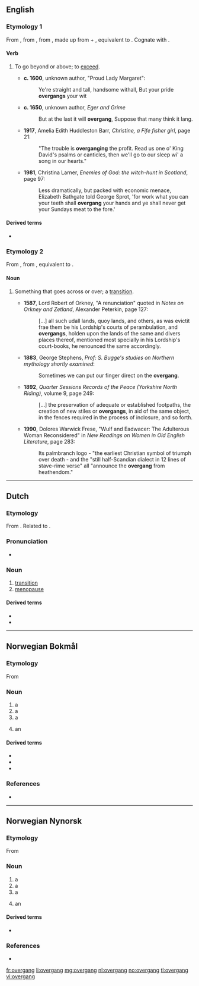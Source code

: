 ==English==

===Etymology 1===
{{PIE root|en|ǵʰengʰ}}
From {{etyl|enm|en}} {{m|enm|overgangen}}, from {{etyl|ang|en}} {{m|ang|ofergangan}}, from {{etyl|gem-pro|en}} {{m|gem-pro|*uberganganą}}, made up from {{m|gem-pro|*uber||over}} + {{m|gem-pro|*ganganą||to walk, step}}, equivalent to {{prefix|over|gang|t2=to walk, step|lang=en}}. Cognate with {{etyl|sco|-}} {{m|sco|owergang||to overwhelm, master, dominate}}.

====Verb====
{{en-verb}}

# {{label|en|transitive|dialectal|or|obsolete}} To go beyond or above; to [[exceed]].
#* '''c. 1600''', unknown author, "Proud Lady Margaret":
#*: Ye're straight and tall, handsome withall, But your pride '''overgangs''' your wit
#* '''c. 1650''', unknown author, ''Eger and Grime''
#*: But at the last it will '''overgang''', Suppose that many think it lang.
#* '''1917''', Amelia Edith Huddleston Barr, ''Christine, a Fife fisher girl'', page 21:
#*: "The trouble is '''overganging''' the profit. Read us one o' King David's psalms or canticles, then we'll go to our sleep wi' a song in our hearts."
#* '''1981''', Christina Larner, ''Enemies of God: the witch-hunt in Scotland'', page 97:
#*: Less dramatically, but packed with economic menace, Elizabeth Bathgate told George Sprot, 'for work what you can your teeth shall '''overgang''' your hands and ye shall never get your Sundays meat to the fore.'

====Derived terms====
* {{l|en|overganger}}

===Etymology 2===
{{PIE root|en|ǵʰengʰ}}
From {{etyl|enm|en}} {{m|enm||*overgang}}, from {{etyl|ang|en}} {{m|ang|ofergang||a going across}}, equivalent to {{prefix|over|gang|lang=en}}.

====Noun====
{{en-noun}}

# {{lb|en|dialectal|or|obsolete}} Something that goes across or over; a [[transition]].
#* '''1587''', Lord Robert of Orkney, "A renunciation" quoted in ''Notes on Orkney and Zetland'', Alexander Peterkin, page 127:
#*: [...] all such udall lands, quoy lands, and others, as was evictit frae them be his Lordship's courts of perambulation, and '''overgangs''', holden upon the lands of the same and divers places thereof, mentioned most specially in his Lordship's court-books, he renounced the same accordingly.
#* '''1883''', George Stephens, ''Prof: S. Bugge's studies on Northern mythology shortly examined'':
#*: Sometimes we can put our finger direct on the '''overgang'''.
#* '''1892''', ''Quarter Sessions Records of the Peace (Yorkshire North Riding)'', volume 9, page 249:
#*: [...] the preservation of adequate or established footpaths, the creation of new stiles or '''overgangs''', in aid of the same object, in the fences required in the process of inclosure, and so forth.
#* '''1990''', Dolores Warwick Frese, "Wulf and Eadwacer: The Adulterous Woman Reconsidered" in ''New Readings on Women in Old English Literature'', page 283:
#*: Its palmbranch logo - "the earliest Christian symbol of triumph over death - and the "still half-Scandian dialect in 12 lines of stave-rime verse" all "announce the '''overgang''' from heathendom."

----

==Dutch==

===Etymology===
{{PIE root|nl|ǵʰengʰ}}
From {{compound|over|gang|lang=nl}}. Related to {{m|nl|overgaan}}.

===Pronunciation===
* {{audio|Nl-overgang.ogg|Audio|lang=nl}}

===Noun===
{{nl-noun|m|-en|overgangetje}}

# [[transition]]
# [[menopause]]

====Derived terms====
* {{l|nl|overgankelijk}}
* {{l|nl|spoorwegovergang}}

----

==Norwegian Bokmål==

===Etymology===
{{PIE root|nb|ǵʰengʰ}}
From {{prefix|over|gang|lang=nb}}

===Noun===
{{nb-noun-m1}}

# a {{l|en|crossing}}
# a {{l|en|transition}}
# a {{l|nb|transfer}}
# {{qualifier|transport}} an {{l|en|interchange}}

====Derived terms====
* {{l|nb|fotgjengerovergang}}
* {{l|nb|overgangsvindu}}
* {{l|nb|planovergang}}

===References===
* {{R:The Bokmål Dictionary}}

----

==Norwegian Nynorsk==

===Etymology===
{{PIE root|nn|ǵʰengʰ}}
From {{prefix|over|gang|lang=nn}}

===Noun===
{{nn-noun-m1}}

# a {{l|en|crossing}}
# a {{l|en|transition}}
# a {{l|nb|transfer}}
# {{qualifier|transport}} an {{l|en|interchange}}

====Derived terms====
* {{l|nn|planovergang}}

===References===
* {{R:The Nynorsk Dictionary}}

[[fr:overgang]]
[[li:overgang]]
[[mg:overgang]]
[[nl:overgang]]
[[no:overgang]]
[[tl:overgang]]
[[vi:overgang]]
